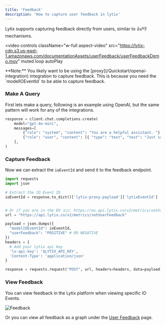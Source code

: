 ```yaml
---
title: 'Feedback'
description: 'How to capture user feedback in lytix'
---
```


Lytix supports capturing feedback directly from users, similar to 👍/👎 mechanisms.

<video
  controls
  className="w-full aspect-video"
  src="https://lytix-cdn.s3.us-east-1.amazonaws.com/documentationAssets/userFeedback/userFeedbackDemo.mov"
  muted
  loop
  autoPlay
></video>

<Info>
**Note:** You likely want to be using the [proxy](/Quickstart/openai-integration) integration to capture feedback. This is because you need the `modelIOEventId` to be able to capture feedback.
</Info>


### Make A Query 

First lets make a query, following is an example using OpenAI, but the same pattern will work for any of the integrations.

```py Python
response = client.chat.completions.create(
    model="gpt-4o-mini",
    messages=[
        {"role": "system", "content": "You are a helpful assistant. "},
        {"role": "user", "content": [{ "type": "text", "text": "Just say hello "}]},
    ],
)


``` 

### Capture Feedback

Now we can extract the `ioEventId` and send it to the feedback endpoint.

```py Python
import requests
import json

# Extract the IO Event ID
ioEventId = response.to_dict()['lytix-proxy-payload']['lytixEventId']


# Or if you are in the EU 🇪🇺: https://eu.api.lytix.co/v2/metrics/setUserFeedback
url = "https://api.lytix.co/v2/metrics/setUserFeedback"

payload = json.dumps({
  "modelIOEventId": ioEventId,
  "userFeedback": "POSITIVE" # OR NEGATIVE
})
headers = {
  # Add your lytix api key
  'lx-api-key': '$LYTIX_API_KEY',
  'Content-Type': 'application/json'
}

response = requests.request("POST", url, headers=headers, data=payload)
``` 

### View Feedback

You can view feedback in the Lytix platform when viewing specific IO Events.

![Feedback](/images/users/user-feedback.png)

Or you can view all feedback as a graph under the [User Feedback]("https://lab.lytix.co/home/users/feedback) page. 